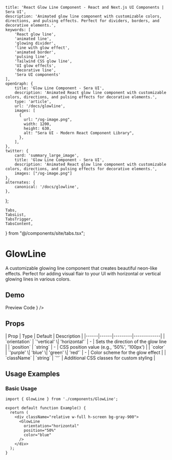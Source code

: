     title: 'React Glow Line Component - React and Next.js UI Components | Sera UI',
    description: 'Animated glow line component with customizable colors, directions, and pulsing effects. Perfect for dividers, borders, and decorative elements.',
    keywords: [
        'React glow line',
        'animated line',
        'glowing divider',
        'line with glow effect',
        'animated border',
        'pulsing line',
        'Tailwind CSS glow line',
        'UI glow effects',
        'decorative line',
        'Sera UI components'
    ],
    openGraph: {
        title: 'Glow Line Component - Sera UI',
        description: 'Animated React glow line component with customizable colors, directions, and pulsing effects for decorative elements.',
        type: 'article',
        url: '/docs/glowline',
        images: [
          {
            url: "/og-image.png",
            width: 1200,
            height: 630,
            alt: "Sera UI - Modern React Component Library",
          },
        ],
    },
    twitter: {
        card: 'summary_large_image',
        title: 'Glow Line Component - Sera UI',
        description: 'Animated React glow line component with customizable colors, directions, and pulsing effects for decorative elements.',
        images: ["/og-image.png"]
    },
    alternates: {
        canonical: '/docs/glowline',
    },
};

    Tabs,
    TabsList,
    TabsTrigger,
    TabsContent,
} from "@/components/site/tabs.tsx";



# GlowLine <AI dir="left"/>

A customizable glowing line component that creates beautiful neon-like effects. Perfect for adding visual flair to your UI with horizontal or vertical glowing lines in various colors.

## Demo

<Tabs defaultValue="preview" className="">
  <TabsList>
    <TabsTrigger value="preview">Preview</TabsTrigger>
    <TabsTrigger value="code">Code</TabsTrigger>
  </TabsList>
  <TabsContent value="preview">
    <ComponentRenderer component={<GlowlineView />} />
  </TabsContent>
  <TabsContent value="code">
    <CodeBlock filePath="src/app/docs/glowline/glowline.tsx" />
  </TabsContent>
</Tabs>

## Props

<MdxTable>
| Prop | Type | Default | Description |
|------|------|---------|-------------|
| `orientation` | `'vertical' \| 'horizontal'` | - | Sets the direction of the glow line |
| `position` | `string` | - | CSS position value (e.g., '50%', '100px') |
| `color` | `'purple' \| 'blue' \| 'green' \| 'red'` | - | Color scheme for the glow effect |
| `className` | `string` | `''` | Additional CSS classes for custom styling |
</MdxTable>

## Usage Examples

### Basic Usage

```tsx
import { GlowLine } from './components/GlowLine';

export default function Example() {
  return (
    <div className="relative w-full h-screen bg-gray-900">
      <GlowLine
        orientation="horizontal"
        position="50%"
        color="blue"
      />
    </div>
  );
}
